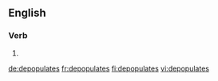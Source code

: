==English==

===Verb===
{{head|en|verb form}}

# {{en-third-person singular of|depopulate}}

[[de:depopulates]]
[[fr:depopulates]]
[[fi:depopulates]]
[[vi:depopulates]]